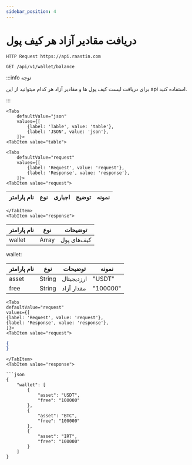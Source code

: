 ```yaml
---
sidebar_position: 4
---
```



# دریافت مقادیر آزاد هر کیف پول


<div style={{direction: 'ltr'}}>

    HTTP Request https://api.raastin.com

</div>

<div style={{textAlign: 'left'}}>

    GET /api/v1/wallet/balance

</div>

:::info توجه

برای دریافت لیست کیف پول ها و مقادیر آزاد هر کدام میتوانید از این api استفاده کنید.

:::

```mdx-code-block
<Tabs
    defaultValue="json"
    values={[
        {label: 'Table', value: 'table'},
        {label: 'JSON', value: 'json'},
    ]}>
<TabItem value="table">
```


```mdx-code-block
<Tabs
    defaultValue="request"
    values={[
        {label: 'Request', value: 'request'},
        {label: 'Response', value: 'response'},
    ]}>
<TabItem value="request">
```


| نام پارامتر | نوع    | اجباری | توضیح              | نمونه |
|-------------|--------|--------|--------------------|-------|


```mdx-code-block
</TabItem>
<TabItem value="response">
```

| نام پارامتر | نوع   | توضیحات     |
|-------------|-------|-------------|
| wallet      | Array | کیف‌های پول |

wallet:

| نام پارامتر | نوع    | توضیحات    | نمونه    |
|-------------|--------|------------|----------|
| asset       | String | ارزدیجیتال | "USDT"   |
| free        | String | مقدار آزاد | "100000" |

</TabItem>

</Tabs>

</TabItem>

<TabItem value="json">


```mdx-code-block
<Tabs
defaultValue="request"
values={[
{label: 'Request', value: 'request'},
{label: 'Response', value: 'response'},
]}>
<TabItem value="request">
```

```json
{
}
```

```mdx-code-block
</TabItem>
<TabItem value="response">

```json
{
    "wallet": [
        {
            "asset": "USDT",
            "free": "100000"
        },
        {
            "asset": "BTC",
            "free": "100000"
        },
        {
            "asset": "IRT",
            "free": "100000"
        }
    ]
}
```

</TabItem>

</Tabs>

</TabItem>
</Tabs>